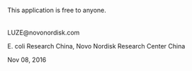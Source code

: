 This application is free to anyone.  
<br />
<br />
LUZE@novonordisk.com  

E. coli Research China, Novo Nordisk Research Center China  

Nov 08, 2016
